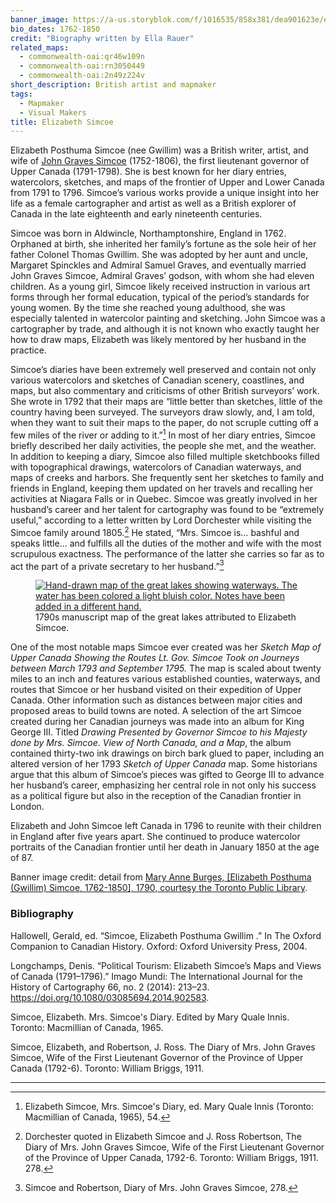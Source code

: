 ```yaml
---
banner_image: https://a-us.storyblok.com/f/1016535/858x381/dea901623e/elizabeth_simcoe.jpg
bio_dates: 1762-1850
credit: "Biography written by Ella Rauer"
related_maps:
  - commonwealth-oai:qr46w109n
  - commonwealth-oai:rn3050449
  - commonwealth-oai:2n49z224v
short_description: British artist and mapmaker
tags:
  - Mapmaker
  - Visual Makers
title: Elizabeth Simcoe
---
```



Elizabeth Posthuma Simcoe (nee Gwillim) was a British writer, artist, and wife of [John Graves Simcoe](/people/john-graves-simcoe) (1752-1806), the first lieutenant governor of Upper Canada (1791-1798). She is best known for her diary entries, watercolors, sketches, and maps of the frontier of Upper and Lower Canada from 1791 to 1796. Simcoe’s various works provide a unique insight into her life as a female cartographer and artist as well as a British explorer of Canada in the late eighteenth and early nineteenth centuries.

Simcoe was born in Aldwincle, Northamptonshire, England in 1762. Orphaned at birth, she inherited her family’s fortune as the sole heir of her father Colonel Thomas Gwillim. She was adopted by her aunt and uncle, Margaret Spinckles and Admiral Samuel Graves, and eventually married John Graves Simcoe, Admiral Graves’ godson, with whom she had eleven children. As a young girl, Simcoe likely received instruction in various art forms through her formal education, typical of the period’s standards for young women. By the time she reached young adulthood, she was especially talented in watercolor painting and sketching. John Simcoe was a cartographer by trade, and although it is not known who exactly taught her how to draw maps, Elizabeth was likely mentored by her husband in the practice.

Simcoe’s diaries have been extremely well preserved and contain not only various watercolors and sketches of Canadian scenery, coastlines, and maps, but also commentary and criticisms of other British surveyors’ work. She wrote in 1792 that their maps are “little better than sketches, little of the country having been surveyed. The surveyors draw slowly, and, I am told, when they want to suit their maps to the paper, do not scruple cutting off a few miles of the river or adding to it.”[^1] In most of her diary entries, Simcoe briefly described her daily activities, the people she met, and the weather. In addition to keeping a diary, Simcoe also filled multiple sketchbooks filled with topographical drawings, watercolors of Canadian waterways, and maps of creeks and harbors. She frequently sent her sketches to family and friends in England, keeping them updated on her travels and recalling her activities at Niagara Falls or in Quebec. Simcoe was greatly involved in her husband’s career and her talent for cartography was found to be “extremely useful,” according to a letter written by Lord Dorchester while visiting the Simcoe family around 1805.[^2] He stated, “Mrs. Simcoe is… bashful and speaks little… and fulfills all the duties of the mother and wife with the most scrupulous exactness. The performance of the latter she carries so far as to act the part of a private secretary to her husband.”[^3]

<figure class="table m-auto">
  <a href="/maps/commonwealth-oai:qr46w109n">
      <img src="https://quod.lib.umich.edu/cgi/i/image/api/image/wcl1ic:5673:WCL005750/234,301,11563,7213/pct:50/0/default.jpg" alt="Hand-drawn map of the great lakes showing waterways. The water has been colored a light bluish color. Notes have been added in a different hand."/>
    </a>
  <figcaption class="table-caption caption-bottom mt-0">
    1790s manuscript map of the great lakes attributed to Elizabeth Simcoe.
  </figcaption>
</figure>

One of the most notable maps Simcoe ever created was her _Sketch Map of Upper Canada Showing the Routes Lt. Gov. Simcoe Took on Journeys between March 1793 and September 1795._ The map is scaled about twenty miles to an inch and features various established counties, waterways, and routes that Simcoe or her husband visited on their expedition of Upper Canada. Other information such as distances between major cities and proposed areas to build towns are noted. A selection of the art Simcoe created during her Canadian journeys was made into an album for King George III. Titled _Drawing Presented by Governor Simcoe to his Majesty done by Mrs. Simcoe_. _View of North Canada, and a Map_, the album contained thirty-two ink drawings on birch bark glued to paper, including an altered version of her 1793 _Sketch of Upper Canada_ map. Some historians argue that this album of Simcoe’s pieces was gifted to George III to advance her husband’s career, emphasizing her central role in not only his success as a political figure but also in the reception of the Canadian frontier in London.

Elizabeth and John Simcoe left Canada in 1796 to reunite with their children in England after five years apart. She continued to produce watercolor portraits of the Canadian frontier until her death in January 1850 at the age of 87.

Banner image credit: detail from [Mary Anne Burges, \[Elizabeth Posthuma (Gwillim) Simcoe, 1762-1850\], 1790, courtesy the Toronto Public Library](https://digitalarchive.tpl.ca/objects/350238).

[^1]: Elizabeth Simcoe, Mrs. Simcoe's Diary, ed. Mary Quale Innis (Toronto: Macmillian of Canada, 1965), 54.

[^2]: Dorchester quoted in Elizabeth Simcoe and J. Ross Robertson, The Diary of Mrs. John Graves Simcoe, Wife of the First Lieutenant Governor of the Province of Upper Canada, 1792-6. Toronto: William Briggs, 1911. 278.

[^3]: Simcoe and Robertson, Diary of Mrs. John Graves Simcoe, 278.

### Bibliography

Hallowell, Gerald, ed. “Simcoe, Elizabeth Posthuma Gwillim .” In The Oxford Companion to Canadian History. Oxford: Oxford University Press, 2004.

Longchamps, Denis. “Political Tourism: Elizabeth Simcoe’s Maps and Views of Canada (1791–1796).” Imago Mundi: The International Journal for the History of Cartography 66, no. 2 (2014): 213–23. https://doi.org/10.1080/03085694.2014.902583.

Simcoe, Elizabeth. Mrs. Simcoe's Diary. Edited by Mary Quale Innis. Toronto: Macmillian of Canada, 1965.

Simcoe, Elizabeth, and Robertson, J. Ross. The Diary of Mrs. John Graves Simcoe, Wife of the First Lieutenant Governor of the Province of Upper Canada (1792-6). Toronto: William Briggs, 1911.

***
